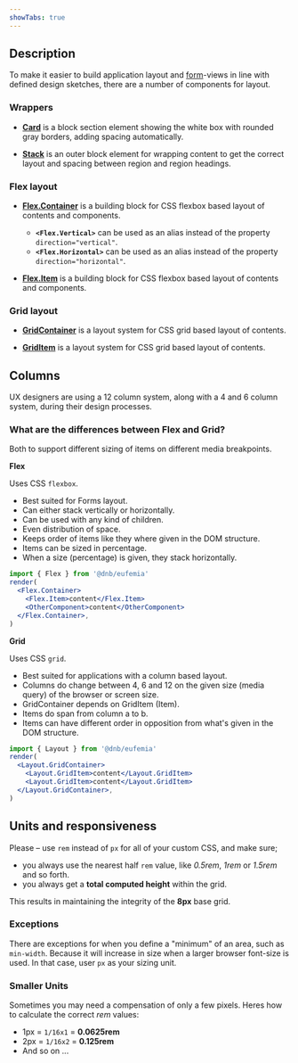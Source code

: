 ```yaml
---
showTabs: true
---
```


## Description

To make it easier to build application layout and [form](/uilib/extensions/forms)-views in line with defined design sketches, there are a number of components for layout.

### Wrappers

- **[Card](/uilib/components/card)** is a block section element showing the white box with rounded gray borders, adding spacing automatically.

- **[Stack](/uilib/components/flex/stack)** is an outer block element for wrapping content to get the correct layout and spacing between region and region headings.

### Flex layout

- **[Flex.Container](/uilib/components/flex/container)** is a building block for CSS flexbox based layout of contents and components.

  - **`<Flex.Vertical>`** can be used as an alias instead of the property `direction="vertical"`.
  - **`<Flex.Horizontal>`** can be used as an alias instead of the property `direction="horizontal"`.

- **[Flex.Item](/uilib/components/flex/item)** is a building block for CSS flexbox based layout of contents and components.

### Grid layout

- **[GridContainer](/uilib/components/layout/GridContainer)** is a layout system for CSS grid based layout of contents.

- **[GridItem](/uilib/components/layout/GridItem)** is a layout system for CSS grid based layout of contents.

## Columns

UX designers are using a 12 column system, along with a 4 and 6 column system, during their design processes.

### What are the differences between Flex and Grid?

Both to support different sizing of items on different media breakpoints.

**Flex**

Uses CSS `flexbox`.

- Best suited for Forms layout.
- Can either stack vertically or horizontally.
- Can be used with any kind of children.
- Even distribution of space.
- Keeps order of items like they where given in the DOM structure.
- Items can be sized in percentage.
- When a size (percentage) is given, they stack horizontally.

```jsx
import { Flex } from '@dnb/eufemia'
render(
  <Flex.Container>
    <Flex.Item>content</Flex.Item>
    <OtherComponent>content</OtherComponent>
  </Flex.Container>,
)
```

**Grid**

Uses CSS `grid`.

- Best suited for applications with a column based layout.
- Columns do change between 4, 6 and 12 on the given size (media query) of the browser or screen size.
- GridContainer depends on GridItem (Item).
- Items do span from column a to b.
- Items can have different order in opposition from what's given in the DOM structure.

```jsx
import { Layout } from '@dnb/eufemia'
render(
  <Layout.GridContainer>
    <Layout.GridItem>content</Layout.GridItem>
    <Layout.GridItem>content</Layout.GridItem>
  </Layout.GridContainer>,
)
```

## Units and responsiveness

Please – use `rem` instead of `px` for all of your custom CSS, and make sure;

- you always use the nearest half `rem` value, like _0.5rem_, _1rem_ or _1.5rem_ and so forth.
- you always get a **total computed height** within the grid.

This results in maintaining the integrity of the **8px** base grid.

### Exceptions

There are exceptions for when you define a "minimum" of an area, such as `min-width`. Because it will increase in size when a larger browser font-size is used. In that case, user `px` as your sizing unit.

### Smaller Units

Sometimes you may need a compensation of only a few pixels. Heres how to calculate the correct _rem_ values:

- 1px = `1/16x1` = **0.0625rem**
- 2px = `1/16x2` = **0.125rem**
- And so on ...
